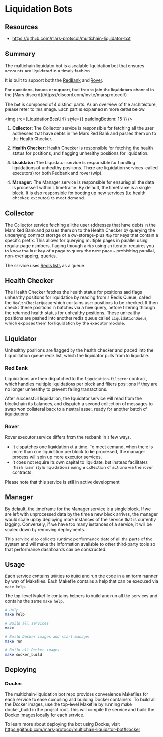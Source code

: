 # Liquidation Bots


## Resources

- https://github.com/mars-protocol/multichain-liquidator-bot

## Summary

The multichain liquidator bot is a scalable liquidation bot that ensures accounts are liquidated in a timely fashion.

It is built to support both the [RedBank](../../../learn/red-bank/red-bank-liquidations) and [Rover](../../../learn/rover/rover-liquidations).


<Admonition type="info" title="ANSWER:">
For questions, issues or support, feel free to join the liquidators channel in the [Mars discord](https://discord.com/invite/marsprotocol/)
</Admonition>


The bot is composed of 4 distinct parts. As an overview of the architecture, please refer to this image. Each part is explained in more detail below.

<img src={LiquidationBotsUrl} style={{ paddingBottom: 15 }} />

1. **Collector:** The Collector service is responsible for fetching all the user addresses that have debts in the Mars Red Bank and passes them on to the Health Checker. 

2. **Health Checker:** Health Checker is responsible for fetching the health status for positions, and flagging unhealthy positions for liquidation.

3. **Liquidator:** The Liquidator service is responsible for handling liquidations of unhealthy positions. There are liquidation services (called executors) for both Redbank and rover (wip). 

4. **Manager:** The Manager service is responsible for ensuring all the data is processed within a timeframe. By default, the timeframe is a single block. It is also responsible for booting up new services (i.e health checker, executor) to meet demand. 

## Collector 

The Collector service fetching all the user addresses that have debts in the Mars Red Bank and passes them on to the Health Checker by querying the underlying contract storage of a cw-storage-plus `Map` for keys that contain a specific prefix. This allows for querying multiple pages in parallel using regular page numbers. Paging through a `Map` using an iterator requires you to know the last key of a page to query the next page - prohibiting parallel, non-overlapping, queries.

The service uses [Redis lists](https://redis.io/docs/data-types/lists/) as a queue.

## Health Checker 

The Health Checker fetches the health status for positions and flags unhealthy positions for liquidation by reading from a Redis Queue, called the `HealthCheckerQueue` which contains user positions to be checked. It then checks these positions in batches via a hive query, before filtering through the returned health status for unhealthy positions. These unhealthy positions are pushed into another redis queue called `LiquidationQueue`, which exposes them for liquidation by the executor module.

## Liquidator 

Unhealthy positions are flagged by the health checker and placed into the Liqudidation queue redis list, which the liquidator pulls from to liquidate.

### Red Bank 

Liquidations are then dispatched to the `liquidation-filterer` contract, which handles multiple liquidations per block and filters positions if they are no longer unhealthy to prevent failing transactions.

After successfull liquidation, the liquidator service will read from the blockchain its balances, and dispatch a second collection of messages to swap won collateral back to a neutral asset, ready for another batch of liquidations

### Rover

Rover executor service differs from the redbank in a few ways.

- It dispatches one liquidation at a time. To meet demand, when there is more than one liquidation per block to be processed, the manager process will spin up more executor services.
- It does not require its own capital to liquidate, but instead facilitates 'flash loan' style liquidations using a collection of actions via the rover contracts.

Please note that this service is still in active development

## Manager 

By default, the timeframe for the Manager service is a single block. If we are left with unprocessed data by the time a new block arrives, the manager would scale up by deploying more instances of the service that is currently lagging. Conversely, if we have too many instances of a service, it will be scaled down by removing deployments.

This service also collects runtime performance data of all the parts of the system and will make the information available to other third-party tools so that performance dashboards can be constructed.

## Usage 

Each service contains utilities to build and run the code in a uniform manner by way of Makefiles. Each Makefile contains a help that can be executed via `make help`.

The top-level Makefile contains helpers to build and run all the services and contains the same `make help`.

```bash
# Help
make help

# Build all services
make

# Build Docker images and start manager
make run

# Build all Docker images
make docker_build
```

## Deploying 

### Docker

The multichain-liquidation bot repo provides convenience Makefiles for each service to ease compiling and building Docker containers. To build all the Docker images, use the top-level Makefile by running make docker_build in the project root. This will compile the service and build the Docker images locally for each service.

To learn more about deploying the bot using Docker, visit https://github.com/mars-protocol/multichain-liquidator-bot#docker